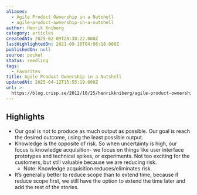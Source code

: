 ```yaml
---
aliases:
  - Agile Product Ownership in a Nutshell
  - agile-product-ownership-in-a-nutshell
author: Henrik Kniberg
category: articles
createdAt: 2025-02-09T20:38:22.000Z
lastHighlightedOn: 2021-09-16T04:06:18.000Z
publishedOn: null
source: pocket
status: seedling
tags:
  - Favorites
title: Agile Product Ownership in a Nutshell
updatedAt: 2025-04-12T15:55:19.000Z
url: >-
  https://blog.crisp.se/2012/10/25/henrikkniberg/agile-product-ownership-in-a-nutshell
---
```

## Highlights

- Our goal is not to produce as much output as possible. Our goal is reach the desired outcome, using the least possible output.
- Knowledge is the opposite of risk. So when uncertainty is high, our focus is knowledge acquisition- we focus on things like user interface prototypes and technical spikes, or experiments. Not too exciting for the customers, but still valuable because we are reducing risk.
    - Note: Knowledge acquisition reduces/eliminates risk.
- It’s generally better to reduce scope than to extend time, because if reduce scope first, we still have the option to extend the time later and add the rest of the stories.
